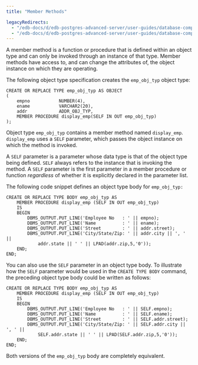 ```yaml
---
title: "Member Methods"

legacyRedirects:
  - "/edb-docs/d/edb-postgres-advanced-server/user-guides/database-compatibility-stored-procedural-language-guide/13/member_methods.html"
  - "/edb-docs/d/edb-postgres-advanced-server/user-guides/database-compatibility-stored-procedural-language-guide/latest/member_methods.html"
---
```


<div id="member_methods" class="registered_link"></div>

A member method is a function or procedure that is defined within an object type and can only be invoked through an instance of that type. Member methods have access to, and can change the attributes of, the object instance on which they are operating.

The following object type specification creates the `emp_obj_typ` object type:

```text
CREATE OR REPLACE TYPE emp_obj_typ AS OBJECT
(
    empno           NUMBER(4),
    ename           VARCHAR2(20),
    addr            ADDR_OBJ_TYP,
    MEMBER PROCEDURE display_emp(SELF IN OUT emp_obj_typ)
);
```

Object type `emp_obj_typ` contains a member method named `display_emp`. `display_emp` uses a `SELF` parameter, which passes the object instance on which the method is invoked.

A `SELF` parameter is a parameter whose data type is that of the object type being defined. `SELF` always refers to the instance that is invoking the method. A `SELF` parameter is the first parameter in a member procedure or function *regardless* of whether it is explicitly declared in the parameter list.

The following code snippet defines an object type body for `emp_obj_typ:`

```text
CREATE OR REPLACE TYPE BODY emp_obj_typ AS
    MEMBER PROCEDURE display_emp (SELF IN OUT emp_obj_typ)
    IS
    BEGIN
        DBMS_OUTPUT.PUT_LINE('Employee No   : ' || empno);
        DBMS_OUTPUT.PUT_LINE('Name          : ' || ename);
        DBMS_OUTPUT.PUT_LINE('Street        : ' || addr.street);
        DBMS_OUTPUT.PUT_LINE('City/State/Zip: ' || addr.city || ', ' ||
            addr.state || ' ' || LPAD(addr.zip,5,'0'));
    END;
END;
```

You can also use the `SELF` parameter in an object type body. To illustrate how the `SELF` parameter would be used in the `CREATE TYPE BODY` command, the preceding object type body could be written as follows:

```text
CREATE OR REPLACE TYPE BODY emp_obj_typ AS
    MEMBER PROCEDURE display_emp (SELF IN OUT emp_obj_typ)
    IS
    BEGIN
        DBMS_OUTPUT.PUT_LINE('Employee No   : ' || SELF.empno);
        DBMS_OUTPUT.PUT_LINE('Name          : ' || SELF.ename);
        DBMS_OUTPUT.PUT_LINE('Street        : ' || SELF.addr.street);
        DBMS_OUTPUT.PUT_LINE('City/State/Zip: ' || SELF.addr.city || ', ' ||
            SELF.addr.state || ' ' || LPAD(SELF.addr.zip,5,'0'));
    END;
END;
```

Both versions of the `emp_obj_typ` body are completely equivalent.
